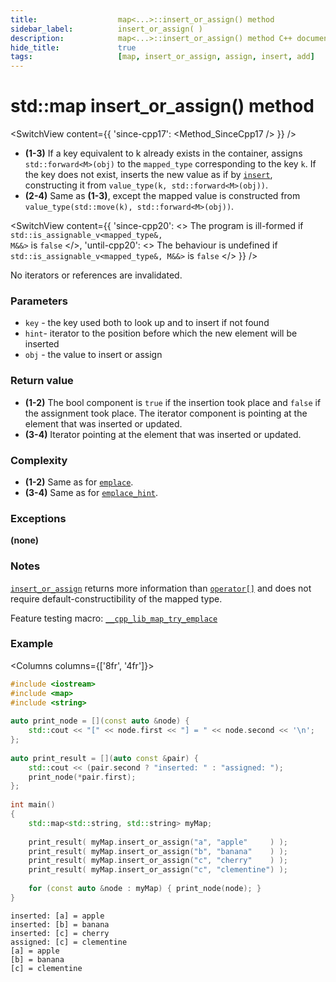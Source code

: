 ```yaml
---
title:					map<...>::insert_or_assign() method
sidebar_label:			insert_or_assign( )
description:			map<...>::insert_or_assign() method C++ documentation
hide_title:				true
tags:					[map, insert_or_assign, assign, insert, add]
---
```



<!----------------- Codes ---------------------->

<!-- insert_or_assign() -->

# std::map insert_or_assign() method

<SwitchView content={{
    'since-cpp17': <Method_SinceCpp17 />
    }} />

 - **(1-3)**  If a key equivalent to k already exists in the container,
    assigns `std::forward<M>(obj)` to the `mapped_type` corresponding to the key `k`.
    If the key does not exist, inserts the new value as if by [`insert`](/docs/std/containers/maps/map/insert), constructing it from `value_type(k, std::forward<M>(obj))`.
 - **(2-4)** Same as **(1-3)**, except the mapped value is constructed from `value_type(std::move(k), std::forward<M>(obj))`.

<SwitchView content={{
    'since-cpp20': <> The program is ill-formed if <code>std::is_assignable_v&lt;mapped_type&, M&&&gt;</code> is <code>false</code> </>,
    'until-cpp20': <> The behaviour is undefined if <code>std::is_assignable_v&lt;mapped_type&, M&&&gt;</code> is <code>false</code> </>
    }} />

No iterators or references are invalidated.

### Parameters

 - `key` - the key used both to look up and to insert if not found
 - `hint`- iterator to the position before which the new element will be inserted
 - `obj` - the value to insert or assign

### Return value

 - **(1-2)** The bool component is `true` if the insertion took place and `false` if the assignment took place. The iterator component is pointing at the element that was inserted or updated.
 - **(3-4)** Iterator pointing at the element that was inserted or updated.

### Complexity

 - **(1-2)** Same as for [`emplace`](/docs/std/containers/maps/map/emplace).
 - **(3-4)** Same as for [`emplace_hint`](/docs/std/containers/maps/map/emplace_hint).

### Exceptions

**(none)**

### Notes 
[`insert_or_assign`](#) returns more information than [`operator[]`](/docs/std/containers/maps/map/operator_subscript) and does not require default-constructibility of the mapped type.

Feature testing macro: [`__cpp_lib_map_try_emplace`](#)

### Example

<Columns columns={['8fr', '4fr']}>
<div>

```cpp title='Main.cpp' showLineNumbers
#include <iostream>
#include <map>
#include <string>
 
auto print_node = [](const auto &node) {
    std::cout << "[" << node.first << "] = " << node.second << '\n';
};
 
auto print_result = [](auto const &pair) {
    std::cout << (pair.second ? "inserted: " : "assigned: ");
    print_node(*pair.first);
};
 
int main()
{
    std::map<std::string, std::string> myMap;
 
    print_result( myMap.insert_or_assign("a", "apple"     ) );
    print_result( myMap.insert_or_assign("b", "banana"    ) );
    print_result( myMap.insert_or_assign("c", "cherry"    ) );
    print_result( myMap.insert_or_assign("c", "clementine") );
 
    for (const auto &node : myMap) { print_node(node); }
}
```

</div>
<div>

```plaintext title="Output"
inserted: [a] = apple
inserted: [b] = banana
inserted: [c] = cherry
assigned: [c] = clementine
[a] = apple
[b] = banana
[c] = clementine

```

</div>
</Columns>
